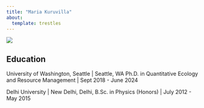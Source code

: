 ```yaml
---
title: "Maria Kuruvilla"
about:
  template: trestles
---
```


![](images/maria_kuruvilla_2022.JPG)


## Education

University of Washington, Seattle \| Seattle, WA Ph.D. in Quantitative Ecology and Resource Management \| Sept 2018 - June 2024

Delhi University \| New Delhi, Delhi, B.Sc. in Physics (Honors) \| July 2012 - May 2015

<!-- ## Experience -->

<!-- Duke University \| Professor \| July 2011 - present -->

<!-- Posit, PBC \| Developer Educator \| August 2006 - present -->
